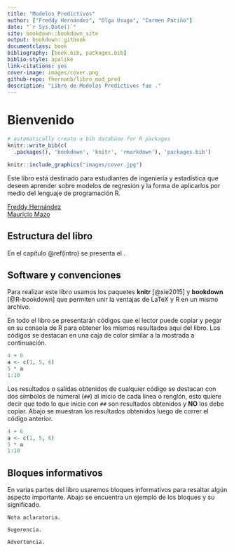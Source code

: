 ```yaml
--- 
title: "Modelos Predictivos"
author: ["Freddy Hernández", "Olga Usuga", "Carmen Patiño"]
date: "`r Sys.Date()`"
site: bookdown::bookdown_site
output: bookdown::gitbook
documentclass: book
bibliography: [book.bib, packages.bib]
biblio-style: apalike
link-citations: yes
cover-image: images/cover.png
github-repo: fhernanb/libro_mod_pred
description: "Libro de Modelos Predictivos fue ."
---
```


# Bienvenido {-}

```r
# automatically create a bib database for R packages
knitr::write_bib(c(
  .packages(), 'bookdown', 'knitr', 'rmarkdown'), 'packages.bib')
```

```r
knitr::include_graphics("images/cover.jpg")
```

Este libro está destinado para estudiantes de ingeniería y estadística que deseen aprender sobre modelos de regresión y la forma de aplicarlos por medio del lenguaje de programación R.

[Freddy Hernández](https://fhernanb.github.io/)  
[Mauricio Mazo](http://scienti.colciencias.gov.co:8081/cvlac/visualizador/generarCurriculoCv.do?cod_rh=0001417591)

## Estructura del libro {-}

En el capítulo \@ref(intro) se presenta el .

## Software y convenciones {-}

Para realizar este libro usamos los paquetes **knitr**\index{knitr} [@xie2015] y **bookdown**\index{bookdown} [@R-bookdown] que permiten unir la ventajas de LaTeX y R en un mismo archivo.

En todo el libro se presentarán códigos que el lector puede copiar y pegar en su consola de R para obtener los mismos resultados aquí del libro. Los códigos se destacan en una caja de color similar a la mostrada a continuación.

```r
4 + 6
a <- c(1, 5, 6)
5 * a
1:10
```

Los resultados o salidas obtenidos de cualquier código se destacan con dos símbolos de númeral (`##`) al inicio de cada línea o renglón, esto quiere decir que todo lo que inicie con `##` son resultados obtenidos y __NO__ los debe copiar. Abajo se muestran los resultados obtenidos luego de correr el código anterior.

```r
4 + 6
a <- c(1, 5, 6)
5 * a
1:10
```

## Bloques informativos {-}
En varias partes del libro usaremos bloques informativos para resaltar algún aspecto importante. Abajo se encuentra un ejemplo de los bloques y su significado.

```block2
Nota aclaratoria.
```

```block2
Sugerencia.
```

```block2
Advertencia.
```
